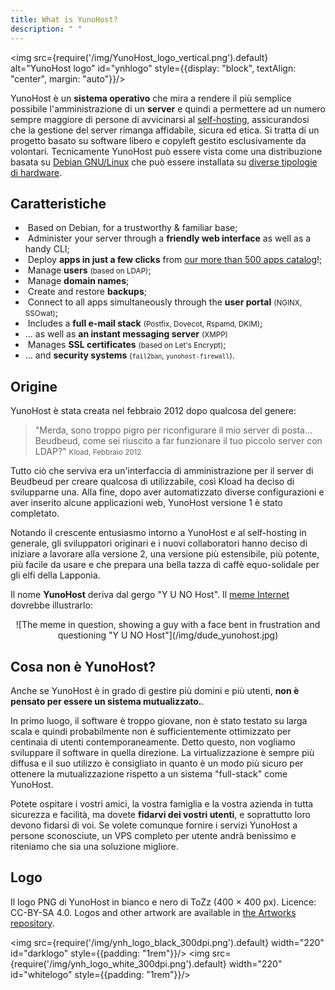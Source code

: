 ```yaml
---
title: What is YunoHost?
description: " "
---
```


<img src={require('/img/YunoHost_logo_vertical.png').default} alt="YunoHost logo" id="ynhlogo" style={{display: "block", textAlign: "center", margin: "auto"}}/>

YunoHost è un **sistema operativo** che mira a rendere il più semplice possibile l'amministrazione di un **server**  e quindi a permettere ad un numero sempre maggiore di persone di avvicinarsi al [self-hosting](/overview/self_hosting), assicurandosi che la gestione del server rimanga affidabile, sicura ed etica. Si tratta di un progetto basato su software libero e copyleft gestito esclusivamente da volontari. Tecnicamente YunoHost può essere vista come una distribuzione basata su [Debian GNU/Linux](https://debian.org) che può essere installata su [diverse tipologie di hardware](/install).

## Caratteristiche

- &#8203;<SmallInline url='/img/icon-debian.png' alt="debian logo"/> Based on Debian, for a trustworthy & familiar base;
- &#8203;<SmallInline url='/img/icon-tools.png' alt="tools logo"/> Administer your server through a **friendly web interface** as well as a handy CLI;
- &#8203;<SmallInline url='/img/icon-package.png' alt="package logo"/> Deploy **apps in just a few clicks** from [our more than 500 apps catalog](https://apps.yunohost.org)!;
- &#8203;<SmallInline url='/img/icon-users.png' alt="users logo"/> Manage **users** <small>(based on LDAP)</small>;
- &#8203;<SmallInline url='/img/icon-globe.png' alt="globe logo"/> Manage **domain names**;
- &#8203;<SmallInline url='/img/icon-medic.png' alt="medic logo"/> Create and restore **backups**;
- &#8203;<SmallInline url='/img/icon-door.png' alt="door logo"/> Connect to all apps simultaneously through the **user portal** <small>(NGINX, SSOwat)</small>;
- &#8203;<SmallInline url='/img/icon-mail.png' alt="mail logo"/> Includes a **full e-mail stack** <small>(Postfix, Dovecot, Rspamd, DKIM)</small>;
- &#8203;<SmallInline url='/img/icon-messaging.png' alt="messaging logo"/>... as well as **an instant messaging server** <small>(XMPP)</small>
- &#8203;<SmallInline url='/img/icon-lock.png' alt="lock logo"/> Manages **SSL certificates** <small>(based on Let's Encrypt)</small>;
- &#8203;<SmallInline url='/img/icon-shield.png' alt="shield logo"/>... and **security systems** <small>(`fail2ban`, `yunohost-firewall`)</small>.

## Origine

YunoHost è stata creata nel febbraio 2012 dopo qualcosa del genere:

> "Merda, sono troppo pigro per riconfigurare il mio server di posta... Beudbeud, come sei riuscito a far funzionare il tuo piccolo server con LDAP?"
> <small>Kload, Febbraio 2012</small>

Tutto ciò che serviva era un'interfaccia di amministrazione per il server di Beudbeud per creare qualcosa di utilizzabile, così Kload ha deciso di svilupparne una. Alla fine, dopo aver automatizzato diverse configurazioni e aver inserito alcune applicazioni web, YunoHost versione 1 è stato completato.

Notando il crescente entusiasmo intorno a YunoHost e al self-hosting in generale, gli sviluppatori originari e i nuovi collaboratori hanno deciso di iniziare a lavorare alla versione 2, una versione più estensibile, più potente, più facile da usare e che prepara una bella tazza di caffè equo-solidale per gli elfi della Lapponia.

Il nome **YunoHost** deriva dal gergo "Y U NO Host". Il [meme Internet](https://en.wikipedia.org/wiki/Internet_meme) dovrebbe illustrarlo:

<center>
![The meme in question, showing a guy with a face bent in frustration and questioning "Y U NO Host"](/img/dude_yunohost.jpg)
</center>

## Cosa non è YunoHost?

Anche se YunoHost è in grado di gestire più domini e più utenti, **non è pensato per essere un sistema mutualizzato.**.

In primo luogo, il software è troppo giovane, non è stato testato su larga scala e quindi probabilmente non è sufficientemente ottimizzato per centinaia di utenti contemporaneamente. Detto questo, non vogliamo sviluppare il software in quella direzione. La virtualizzazione è sempre più diffusa e il suo utilizzo è consigliato in quanto è un modo più sicuro per ottenere la mutualizzazione rispetto a un sistema "full-stack" come YunoHost.

Potete ospitare i vostri amici, la vostra famiglia e la vostra azienda in tutta sicurezza e facilità, ma dovete **fidarvi dei vostri utenti**, e soprattutto loro devono fidarsi di voi. Se volete comunque fornire i servizi YunoHost a persone sconosciute, un VPS completo per utente andrà benissimo e riteniamo che sia una soluzione migliore.

## Logo

Il logo PNG di YunoHost in bianco e nero di ToZz (400 × 400 px). Licence: CC-BY-SA 4.0. Logos and other artwork are available in [the Artworks repository](https://github.com/YunoHost/yunohost-artwork).

<img src={require('/img/ynh_logo_black_300dpi.png').default} width="220" id="darklogo" style={{padding: "1rem"}}/>
<img src={require('/img/ynh_logo_white_300dpi.png').default} width="220" id="whitelogo" style={{padding: "1rem"}}/>
